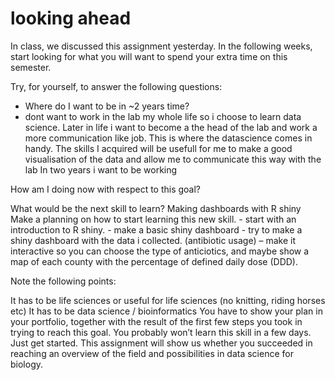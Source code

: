 # looking ahead 

In class, we discussed this assignment yesterday. In the following weeks, start looking for what you will want to spend your extra time on this semester.

Try, for yourself, to answer the following questions:

- Where do I want to be in ~2 years time?
- dont want to work in the lab my whole life so i choose to learn data science. Later in life i want to become a the head of the lab and work a more communication like job. This is where the datascience comes in handy. The skills I acquired will be usefull for me to make a good visualisation of the data and allow me to communicate this way with the lab 
In two years i want to be working


How am I doing now with respect to this goal?


What would be the next skill to learn?
Making dashboards with R shiny
Make a planning on how to start learning this new skill.
- start with an introduction to R shiny.
- make a basic shiny dashboard
- try to make a shiny dashboard with the data i collected. (antibiotic usage)
-- make it interactive so you can choose the type of anticiotics, and maybe show a map of each county with the percentage of defined daily dose (DDD).

Note the following points:

It has to be life sciences or useful for life sciences (no knitting, riding horses etc)
It has to be data science / bioinformatics
You have to show your plan in your portfolio, together with the result of the first few steps you took in trying to reach this goal.
You probably won’t learn this skill in a few days. Just get started.
This assignment will show us whether you succeeded in reaching an overview of the field and possibilities in data science for biology.